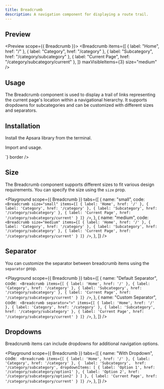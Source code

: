 ```yaml
---
title: Breadcrumb
description: A navigation component for displaying a route trail.
---
```


## Preview

<Preview scope={{ Breadcrumb }}>
  <Breadcrumb
    items={[
      { label: "Home", href: "/" },
      { label: "Category", href: "/category" },
      { label: "Subcategory", href: "/category/subcategory" },
      { label: "Current Page", href: "/category/subcategory/current" },
    ]}
    maxVisibleItems={3}
    size="medium"
  />
</Preview>

## Usage

The Breadcrumb component is used to display a trail of links representing the current page's location within a navigational hierarchy. It supports dropdowns for subcategories and can be customized with different sizes and separators.

## Installation

Install the Apsara library from the terminal.

<LiveProvider>
  <LiveEditor code={`npm install @raystack/apsara`} border />
</LiveProvider>

Import and usage.

<LiveProvider>
  <LiveEditor
    code={`<Breadcrumb
    size="small"
    items={[
      { label: 'Home', href: '/' },
      { label: 'Category', href: '/category' },
      { label: 'Subcategory', href: '/category/subcategory' },
      { label: 'Current Page', href: '/category/subcategory/current' }
    ]}
  />`}
    border
  />
</LiveProvider>

## Size

The Breadcrumb component supports different sizes to fit various design requirements. You can specify the size using the `size` prop.

<Playground
  scope={{ Breadcrumb }}
  tabs={[
    {
      name: "small",
      code: `<Breadcrumb
  size="small"
  items={[
    { label: 'Home', href: '/' },
    { label: 'Category', href: '/category' },
    { label: 'Subcategory', href: '/category/subcategory' },
    { label: 'Current Page', href: '/category/subcategory/current' }
  ]}
/>`,
    },
    {
      name: "medium",
      code: `
<Breadcrumb
  size="medium"
  items={[
    { label: 'Home', href: '/' },
    { label: 'Category', href: '/category' },
    { label: 'Subcategory', href: '/category/subcategory' },
    { label: 'Current Page', href: '/category/subcategory/current' }
  ]}
/>`,
    },
  ]}
/>

## Separator

You can customize the separator between breadcrumb items using the `separator` prop.

<Playground
  scope={{ Breadcrumb }}
  tabs={[
    {
      name: "Default Separator",
      code: `
<Breadcrumb
  items={[
    { label: 'Home', href: '/' },
    { label: 'Category', href: '/category' },
    { label: 'Subcategory', href: '/category/subcategory' },
    { label: 'Current Page', href: '/category/subcategory/current' }
  ]}
/>`,
    },
    {
      name: "Custom Separator",
      code: `
<Breadcrumb
  separator=">"
  items={[
    { label: 'Home', href: '/' },
    { label: 'Category', href: '/category' },
    { label: 'Subcategory', href: '/category/subcategory' },
    { label: 'Current Page', href: '/category/subcategory/current' }
  ]}
/>`,
    },
  ]}
/>

## Dropdowns

Breadcrumb items can include dropdowns for additional navigation options.

<Playground
  scope={{ Breadcrumb }}
  tabs={[
    {
      name: "With Dropdown",
      code: `
<Breadcrumb
  items={[
    { label: 'Home', href: '/' },
    { label: 'Category', href: '/category' },
    { 
      label: 'Subcategory', 
      href: '/category/subcategory',
      dropdownItems: [
        { label: 'Option 1', href: '/category/subcategory/option1' },
        { label: 'Option 2', href: '/category/subcategory/option2' }
      ]
    },
    { label: 'Current Page', href: '/category/subcategory/current' }
  ]}
/>`,
    },
  ]}
/>
